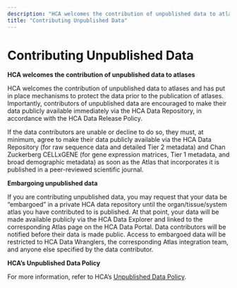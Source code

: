 ```yaml
---
description: "HCA welcomes the contribution of unpublished data to atlases and has put in place mechanisms to protect the data prior to the publication of atlases."
title: "Contributing Unpublished Data"
---
```


# Contributing Unpublished Data

**HCA welcomes the contribution of unpublished data to atlases**

HCA welcomes the contribution of unpublished data to atlases and has put in place mechanisms to protect the data prior to the publication of atlases. Importantly, contributors of unpublished data are encouraged to make their data publicly available immediately via the HCA Data Repository, in accordance with the HCA Data Release Policy.

If the data contributors are unable or decline to do so, they must, at minimum, agree to make their data publicly available via the HCA Data Repository (for raw sequence data and detailed Tier 2 metadata) and Chan Zuckerberg CELLxGENE (for gene expression matrices, Tier 1 metadata, and broad demographic metadata) as soon as the Atlas that incorporates it is published in a peer-reviewed scientific journal.  

**Embargoing unpublished data**

If you are contributing unpublished data, you may request that your data be “embargoed” in a private HCA data repository until the organ/tissue/system atlas you have contributed to is published. At that point, your data will be made available publicly via the HCA Data Explorer and linked to the corresponding Atlas page on the HCA Data Portal. Data contributors will be notified before their data is made public. Access to embargoed data will be restricted to HCA Data Wranglers, the corresponding Atlas integration team, and anyone else specified by the data contributor.

**HCA’s Unpublished Data Policy**

For more information, refer to HCA’s [Unpublished Data Policy](https://docs.google.com/document/d/1_afKJSStkN4lmGmKY23NhGWLZulALmgL3JgBcSGRD0c/edit).
